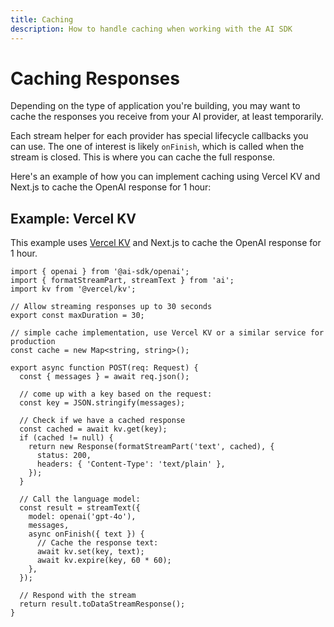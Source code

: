 ```yaml
---
title: Caching
description: How to handle caching when working with the AI SDK
---
```


# Caching Responses

Depending on the type of application you're building, you may want to cache the responses you receive from your AI provider, at least temporarily.

Each stream helper for each provider has special lifecycle callbacks you can use.
The one of interest is likely `onFinish`, which is called when the stream is closed. This is where you can cache the full response.

Here's an example of how you can implement caching using Vercel KV and Next.js to cache the OpenAI response for 1 hour:

## Example: Vercel KV

This example uses [Vercel KV](https://vercel.com/storage/kv) and Next.js to cache the OpenAI response for 1 hour.

```tsx filename="app/api/chat/route.ts"
import { openai } from '@ai-sdk/openai';
import { formatStreamPart, streamText } from 'ai';
import kv from '@vercel/kv';

// Allow streaming responses up to 30 seconds
export const maxDuration = 30;

// simple cache implementation, use Vercel KV or a similar service for production
const cache = new Map<string, string>();

export async function POST(req: Request) {
  const { messages } = await req.json();

  // come up with a key based on the request:
  const key = JSON.stringify(messages);

  // Check if we have a cached response
  const cached = await kv.get(key);
  if (cached != null) {
    return new Response(formatStreamPart('text', cached), {
      status: 200,
      headers: { 'Content-Type': 'text/plain' },
    });
  }

  // Call the language model:
  const result = streamText({
    model: openai('gpt-4o'),
    messages,
    async onFinish({ text }) {
      // Cache the response text:
      await kv.set(key, text);
      await kv.expire(key, 60 * 60);
    },
  });

  // Respond with the stream
  return result.toDataStreamResponse();
}
```
